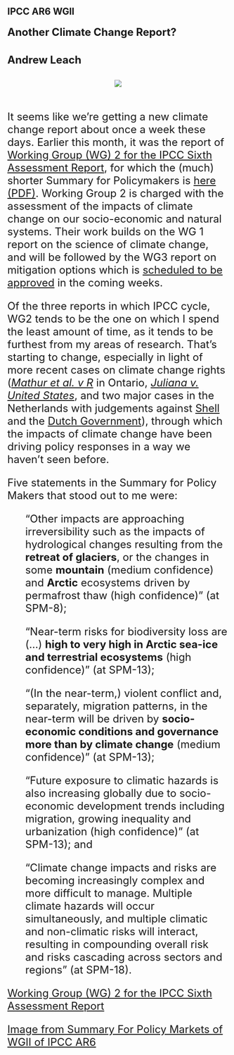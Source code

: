 ## IPCC AR6 WGII
#### <font size="+2"> Another Climate Change Report?
#### Andrew Leach

<center>![](stories/sec_3.png)</center>
<br>
It seems like we're getting a new climate change report about once a week these days. Earlier this month, it was the report of [Working Group (WG) 2 for the IPCC Sixth Assessment Report](https://www.ipcc.ch/report/ar6/wg2/), for which the (much) shorter Summary for Policymakers is [here (PDF)](https://report.ipcc.ch/ar6wg2/pdf/IPCC_AR6_WGII_SummaryForPolicymakers.pdf). Working Group 2 is charged with the assessment of the impacts of climate change on our socio-economic and natural systems. Their work builds on the WG 1 report on the science of climate change, and will be followed by the WG3 report on mitigation options which is [scheduled to be approved](https://www.ipcc.ch/site/assets/uploads/2021/06/WGIII-Schedule_external-May2021.pdf) in the coming weeks.

Of the three reports in which IPCC cycle, WG2 tends to be the one on which I spend the least amount of time, as it tends to be furthest from my areas of research. That's starting to change, especially in light of more recent cases on climate change rights ([*Mathur et al. v R*](http://climatecasechart.com/climate-change-litigation/non-us-case/mathur-et-al-v-her-majesty-the-queen-in-right-of-ontario/) in Ontario, [*Juliana v. United States*](http://climatecasechart.com/climate-change-litigation/case/juliana-v-united-states/), and two major cases in the Netherlands with judgements against [Shell](https://www.bbc.com/news/world-europe-57257982) and the [Dutch Government](http://climatecasechart.com/climate-change-litigation/non-us-case/urgenda-foundation-v-kingdom-of-the-netherlands/)), through which the impacts of climate change have been driving policy responses in a way we haven't seen before.

Five statements in the Summary for Policy Makers that stood out to me were:

<style>
.nobullet li {
  list-style-type: none;
}
</style>

<div class="nobullet">

* "Other impacts are approaching irreversibility such as the impacts of hydrological changes resulting from the **retreat of glaciers**, or the changes in some **mountain** (medium confidence) and **Arctic** ecosystems driven by permafrost thaw (high confidence)" (at SPM-8);
  
* "Near-term risks for biodiversity loss are (...) **high to very high in Arctic sea-ice and terrestrial ecosystems** (high confidence)" (at SPM-13);
  
  
*  "(In the near-term,) violent conflict and, separately, migration patterns, in the near-term will be driven by **socio-economic conditions and governance more than by climate change** (medium confidence)" (at SPM-13);
  
*  "Future exposure to climatic hazards is also increasing globally due to socio-economic development trends including migration, growing inequality and urbanization (high confidence)" (at SPM-13); and
  
  
*  "Climate change impacts and risks are becoming increasingly complex and more difficult to manage. Multiple climate hazards will occur simultaneously, and multiple climatic and non-climatic risks will interact, resulting in compounding overall risk and risks cascading across sectors and regions" (at SPM-18).

</div>


[Working Group (WG) 2 for the IPCC Sixth Assessment Report](https://www.ipcc.ch/report/ar6/wg2/)

[Image from Summary For Policy Markets of WGII of IPCC AR6](https://www.ipcc.ch/report/ar6/wg2/)
